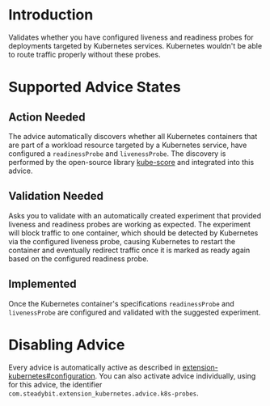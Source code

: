 # Introduction
Validates whether you have configured liveness and readiness probes for deployments targeted by Kubernetes services. Kubernetes wouldn't be able to route traffic properly without these probes.

# Supported Advice States
## Action Needed
The advice automatically discovers whether all Kubernetes containers that are part of a workload resource targeted by a Kubernetes service, have configured a `readinessProbe` and `livenessProbe`. The discovery is performed by the open-source library [kube-score](https://github.com/zegl/kube-score) and integrated into this advice.

## Validation Needed
Asks you to validate with an automatically created experiment that provided liveness and readiness probes are working as expected. The experiment will block traffic to one container, which should be detected by Kubernetes via the configured liveness probe, causing Kubernetes to restart the container and eventually redirect traffic once it is marked as ready again based on the configured readiness probe.

## Implemented
Once the Kubernetes container's specifications `readinessProbe` and `livenessProbe` are configured and validated with the suggested experiment.

# Disabling Advice
Every advice is automatically active as described in [extension-kubernetes#configuration](https://github.com/steadybit/extension-kubernetes/?tab=readme-ov-file#configuration). You can also activate advice individually, using for this advice, the identifier `com.steadybit.extension_kubernetes.advice.k8s-probes`.